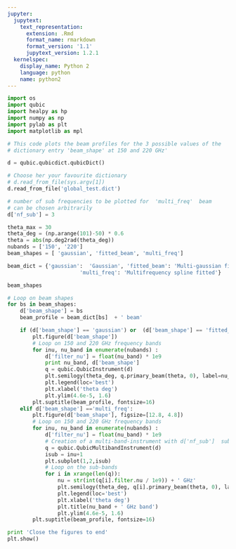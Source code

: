 ```yaml
---
jupyter:
  jupytext:
    text_representation:
      extension: .Rmd
      format_name: rmarkdown
      format_version: '1.1'
      jupytext_version: 1.2.1
  kernelspec:
    display_name: Python 2
    language: python
    name: python2
---
```


```python
import os
import qubic
import healpy as hp
import numpy as np
import pylab as plt
import matplotlib as mpl
```

```python
# This code plots the beam profiles for the 3 possible values of the
# dictionary entry 'beam_shape' at 150 and 220 GHz'

d = qubic.qubicdict.qubicDict()

# Choose her your favourite dictionary 
# d.read_from_file(sys.argv[1])
d.read_from_file('global_test.dict')

# number of sub frequencies to be plotted for  'multi_freq'  beam
# can be chosen arbitrarily
d['nf_sub'] = 3

theta_max = 30
theta_deg = (np.arange(101)-50) * 0.6
theta = abs(np.deg2rad(theta_deg))
nubands = ['150', '220']
beam_shapes = [ 'gaussian', 'fitted_beam', 'multi_freq']

beam_dict = {'gaussian':  'Gaussian', 'fitted_beam': 'Multi-gaussian fitted',
                       'multi_freq': 'Multifrequency spline fitted'}
```

```python
beam_shapes
```

```python
# Loop on beam shapes
for bs in beam_shapes:
    d['beam_shape'] = bs
    beam_profile = beam_dict[bs]  + ' beam'

    if (d['beam_shape'] == 'gaussian') or  (d['beam_shape'] == 'fitted_beam'):
        plt.figure(d['beam_shape'])
        # Loop on 150 and 220 GHz frequency bands
        for inu, nu_band in enumerate(nubands) :
            d['filter_nu'] = float(nu_band) * 1e9
            print nu_band, d['beam_shape']
            q = qubic.QubicInstrument(d)
            plt.semilogy(theta_deg, q.primary_beam(theta, 0), label=nu_band+' GHz' )
            plt.legend(loc='best')
            plt.xlabel('theta deg')
            plt.ylim(4.6e-5, 1.6)
        plt.suptitle(beam_profile, fontsize=16)
    elif d['beam_shape'] =='multi_freq':
        plt.figure(d['beam_shape'], figsize=[12.8, 4.8])        
        # Loop on 150 and 220 GHz frequency bands
        for inu, nu_band in enumerate(nubands) :
            d['filter_nu'] = float(nu_band) * 1e9
            # Creation of a multi-band-instrument with d['nf_sub']  sub-bands
            q = qubic.QubicMultibandInstrument(d)
            isub = inu+1
            plt.subplot(1,2,isub)
            # Loop on the sub-bands
            for i in xrange(len(q)):
                nu = str(int(q[i].filter.nu / 1e9)) + ' GHz'
                plt.semilogy(theta_deg, q[i].primary_beam(theta, 0), label=nu )
                plt.legend(loc='best')
                plt.xlabel('theta deg')
                plt.title(nu_band + ' GHz band')
                plt.ylim(4.6e-5, 1.6)
        plt.suptitle(beam_profile, fontsize=16)        

print 'Close the figures to end'
plt.show()

```
